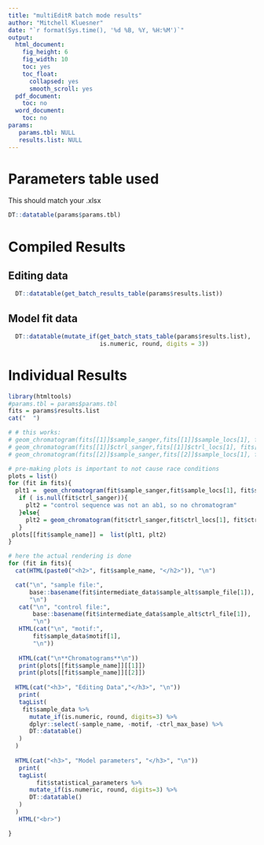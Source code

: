 ```yaml
---
title: "multiEditR batch mode results"
author: "Mitchell Kluesner"
date: "`r format(Sys.time(), '%d %B, %Y, %H:%M')`"
output:
  html_document:
    fig_height: 6
    fig_width: 10
    toc: yes
    toc_float:
      collapsed: yes
      smooth_scroll: yes
  pdf_document:
    toc: no
  word_document:
    toc: no
params:
   params.tbl: NULL
   results.list: NULL
---
```


# Parameters table used
This should match your .xlsx 
```r
DT::datatable(params$params.tbl)
```

# Compiled Results
## Editing data
```r
  DT::datatable(get_batch_results_table(params$results.list))
```

## Model fit data
```r
  DT::datatable(mutate_if(get_batch_stats_table(params$results.list),
                          is.numeric, round, digits = 3))
```


# Individual Results

```r
library(htmltools)
#params.tbl = params$params.tbl
fits = params$results.list
cat("  ")

# # this works:
# geom_chromatogram(fits[[1]]$sample_sanger,fits[[1]]$sample_locs[1], fits[[1]]$sample_locs[2])
# geom_chromatogram(fits[[1]]$ctrl_sanger,fits[[1]]$ctrl_locs[1], fits[[1]]$ctrl_locs[2])
# geom_chromatogram(fits[[2]]$sample_sanger,fits[[2]]$sample_locs[1], fits[[2]]$sample_locs[2])

# pre-making plots is important to not cause race conditions
plots = list()
for (fit in fits){
  plt1 =  geom_chromatogram(fit$sample_sanger,fit$sample_locs[1], fit$sample_locs[2])
   if ( is.null(fit$ctrl_sanger)){
     plt2 = "control sequence was not an ab1, so no chromatogram"
   }else{
     plt2 = geom_chromatogram(fit$ctrl_sanger,fit$ctrl_locs[1], fit$ctrl_locs[2])
   }
 plots[[fit$sample_name]] =  list(plt1, plt2)
}

# here the actual rendering is done
for (fit in fits){
  cat(HTML(paste0("<h2>", fit$sample_name, "</h2>")), "\n")

  cat("\n", "sample file:", 
      base::basename(fit$intermediate_data$sample_alt$sample_file[1]),
      "\n")
   cat("\n", "control file:", 
       base::basename(fit$intermediate_data$sample_alt$ctrl_file[1]),
       "\n")
   HTML(cat("\n", "motif:", 
       fit$sample_data$motif[1],
       "\n"))
   
   HTML(cat("\n**Chromatograms**\n"))
   print(plots[[fit$sample_name]][[1]])
   print(plots[[fit$sample_name]][[2]])
   
  HTML(cat("<h3>", "Editing Data","</h3>", "\n"))
   print(
   tagList(
    fit$sample_data %>%
      mutate_if(is.numeric, round, digits=3) %>%
      dplyr::select(-sample_name, -motif, -ctrl_max_base) %>%
      DT::datatable()
   )
  )
   
  HTML(cat("<h3>", "Model parameters", "</h3>", "\n"))
   print(
   tagList(
        fit$statistical_parameters %>%
      mutate_if(is.numeric, round, digits=3) %>%
      DT::datatable()
   )
  )
   HTML("<br>")

}


```
